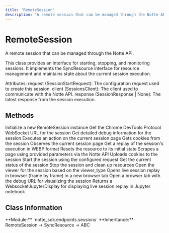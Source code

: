 ```yaml
---
title: "RemoteSession"
description: "A remote session that can be managed through the Notte API"
---
```


# RemoteSession

A remote session that can be managed through the Notte API.

This class provides an interface for starting, stopping, and monitoring sessions.
It implements the SyncResource interface for resource management and maintains
state about the current session execution.

Attributes:
    request (SessionStartRequest): The configuration request used to create this session.
    client (SessionsClient): The client used to communicate with the Notte API.
    response (SessionResponse | None): The latest response from the session execution.

## Methods

<CardGroup cols={2}>
  <Card
    title="__init__"
    icon="function"
    href="/sdk-reference/remotesession/__init__"
  >
    Initialize a new RemoteSession instance
  </Card>
  <Card
    title="cdp_url"
    icon="function"
    href="/sdk-reference/remotesession/cdp_url"
  >
    Get the Chrome DevTools Protocol WebSocket URL for the session
  </Card>
  <Card
    title="debug_info"
    icon="function"
    href="/sdk-reference/remotesession/debug_info"
  >
    Get detailed debug information for the session
  </Card>
  <Card
    title="execute"
    icon="function"
    href="/sdk-reference/remotesession/execute"
  >
    Executes an action on the current session page
  </Card>
  <Card
    title="get_cookies"
    icon="function"
    href="/sdk-reference/remotesession/get_cookies"
  >
    Gets cookies from the session
  </Card>
  <Card
    title="observe"
    icon="function"
    href="/sdk-reference/remotesession/observe"
  >
    Observes the current session page
  </Card>
  <Card
    title="replay"
    icon="function"
    href="/sdk-reference/remotesession/replay"
  >
    Get a replay of the session's execution in WEBP format
  </Card>
  <Card
    title="reset"
    icon="function"
    href="/sdk-reference/remotesession/reset"
  >
    Resets the resource to its initial state
  </Card>
  <Card
    title="scrape"
    icon="function"
    href="/sdk-reference/remotesession/scrape"
  >
    Scrapes a page using provided parameters via the Notte API
  </Card>
  <Card
    title="set_cookies"
    icon="function"
    href="/sdk-reference/remotesession/set_cookies"
  >
    Uploads cookies to the session
  </Card>
  <Card
    title="start"
    icon="function"
    href="/sdk-reference/remotesession/start"
  >
    Start the session using the configured request
  </Card>
  <Card
    title="status"
    icon="function"
    href="/sdk-reference/remotesession/status"
  >
    Get the current status of the session
  </Card>
  <Card
    title="stop"
    icon="function"
    href="/sdk-reference/remotesession/stop"
  >
    Stop the session and clean up resources
  </Card>
  <Card
    title="viewer"
    icon="function"
    href="/sdk-reference/remotesession/viewer"
  >
    Open the viewer for the session based on the viewer_type
  </Card>
  <Card
    title="viewer_browser"
    icon="function"
    href="/sdk-reference/remotesession/viewer_browser"
  >
    Opens live session replay in browser (frame by frame) in a new browser tab
  </Card>
  <Card
    title="viewer_cdp"
    icon="function"
    href="/sdk-reference/remotesession/viewer_cdp"
  >
    Open a browser tab with the debug URL for visualizing the session
  </Card>
  <Card
    title="viewer_notebook"
    icon="function"
    href="/sdk-reference/remotesession/viewer_notebook"
  >
    Returns a WebsocketJupyterDisplay for displaying live session replay in Jupyter notebook
  </Card>
</CardGroup>

## Class Information

<Info>
**Module:** `notte_sdk.endpoints.sessions`
**Inheritance:** RemoteSession → SyncResource → ABC
</Info>
